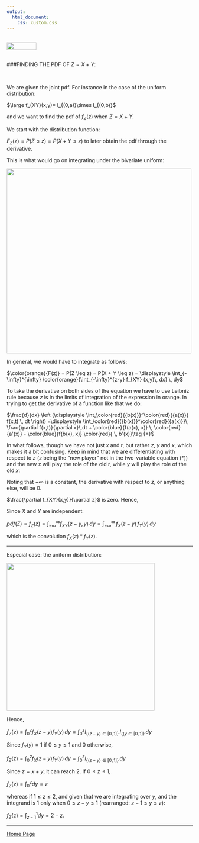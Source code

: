 ```yaml
---
output: 
  html_document:
    css: custom.css
---
```


<br>
<a href="http://rinterested.github.io/statistics/index.html">
<img HEIGHT="20" WIDTH="80" src="https://cloud.githubusercontent.com/assets/9312897/10556783/a27a26fa-745c-11e5-9b1a-2d5bd737387a.PNG"></a>
<br><br>

###FINDING THE PDF OF $Z = X + Y$:

<br>

We are given the joint pdf. For instance in the case of the uniform distribution:

$\large f_{XY}(x,y)= I_{(0,a)}\times I_{(0,b)}$

and we want to find the pdf of $f_Z(z)$ when $Z=X+Y$.

We start with the distribution function:

$F_Z(z) = P(Z \leq z) = P(X+Y \leq z)$ to later obtain the pdf through the derivative.

This is what would go on integrating under the bivariate uniform:

<img height="500" width="500" src="https://cloud.githubusercontent.com/assets/9312897/17458165/07be9808-5bd8-11e6-9d58-0eadf26a23dd.gif">

In general, we would have to integrate as follows:

$\color{orange}{F(z)} = P(Z \leq z) = P(X + Y  \leq z) = \displaystyle \int_{-\infty}^{\infty} \color{orange}{\int_{-\infty}^{z-y} f_{XY} (x,y)\, dx} \, dy$

To take the derivative on both sides of the equation we have to use Leibniz rule because $z$ is in the limits of integration of the expression in orange. In trying to get the derivative of a function like that we do:


$\frac{d}{dx} \left (\displaystyle \int_\color{red}{{b(x)}}^\color{red}{{a(x)}} f(x,t) \, dt \right) =\displaystyle \int_\color{red}{{b(x)}}^\color{red}{{a(x)}}\, \frac{\partial f(x,t)}{\partial x}\,dt + \color{blue}{f(a(x), x)} \, \color{red}{a'(x)} - \color{blue}{f(b(x), x)} \color{red}{ \, b'(x)}\tag {*}$

In what follows, though we have not just $x$ and $t$, but rather $z$, $y$ and $x$, which makes it a bit confusing. Keep in mind that we are differentiating with respect to $z$ ($z$ being the "new player" not in the two-variable equation (*)) and the new $x$ will play the role of the old $t$, while $y$ will play the role of the old $x$:

\begin{align}
f_Z(z) =& \frac{dF_z (z)}{dz}\\\\
=& \displaystyle \int_{-\infty}^{\infty} \left[ \color{orange}{\frac{d}{dz} \int_{-\infty}^{z-y} f_{XY}(x,y)\,dx} \right]\,dy \\\\
=& \displaystyle \int_{-\infty}^{\infty} \left[ \int_{-\infty}^{z-y} \frac{\partial f_{XY}(x,y)}{\partial z}dx + \color{blue}{\, f_{XY}(z-y,\, y)} \, \color{red}{\frac{d(z-y)}{dz}} - \color{blue}{f_{XY}(b(y),y)} \color{red}{\frac{d(-\infty)}{dz}}   \right] dy
\end{align}

Noting that $-\infty$ is a constant, the derivative with respect to $z$, or anything else, will be $0$.

\begin{align}
f_Z(z) =& \displaystyle \int_{-\infty}^{\infty} \left[ \int_{-\infty}^{z-y} \frac{\partial f_{XY}(x,y)}{\partial z}dx + \color{blue}{\, f_{XY}(z-y,\, y)} \, \color{red}{1} - \color{red}{0}   \right] dy
\end{align}

$\frac{\partial f_{XY}(x,y)}{\partial z}$ is zero. Hence,

\begin{align}
f_Z(z)=& \displaystyle \int_{-\infty}^{\infty}   \color{blue}{\, f_{XY}(z-y,\, y)}  \, dy \tag{**}
\end{align}

Since $X$ and $Y$ are independent:

$pdf(Z)=f_Z(z) = \displaystyle \int_{-\infty}^{\infty} f_{XY}(z-y, \, y) \,dy = \displaystyle \int_{-\infty}^{\infty} \, f_{X}(z-y) \, f_{Y}(y) \,dy$

which is the convolution $f_X(z)*f_Y(z)$.

---

Especial case: the uniform distribution:

<img HEIGHT="400" WIDTH="400" src="https://cloud.githubusercontent.com/assets/9312897/17467970/52298b40-5cf1-11e6-8ed9-b2d22f85c419.png"></a>

Hence,

$f_Z(z)=\displaystyle\int_0^z f_{X}(z-y)f_{Y}(y)\,dy=\displaystyle\int_0^z I_{\{(z-y)\in [0,1]\}}\,I_{\{(y\in [0,1]\}}\,dy$

Since $f_Y(y)=1$ if $0\leq y\leq 1$ and $0$ otherwise,

$f_Z(z)=\displaystyle\int_0^z f_{X}(z-y)f_{Y}(y)\,dy=\displaystyle\int_0^z I_{\{(z-y)\in [0,1]\}}\,dy$

Since $z = x+y$, it can reach $2$. If $0\leq z \leq 1$,

$f_Z(z)=\displaystyle \int_0^z dy = z$

whereas if $1 \leq z \leq 2$, and given that we are integrating over $y$, and the integrand is $1$ only when $0\leq z-y \leq 1$ (rearranged: $z-1 \leq y \leq z$):

$f_Z(z)=\int_{z-1}^{1} dy = 2-z$.




---

<a href="http://rinterested.github.io/statistics/index.html">Home Page</a>
